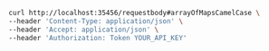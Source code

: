 ```bash showLineNumbers copy filename="Request Body Post Application Json Array Of Map Camel Case usage example"
curl http://localhost:35456/requestbody#arrayOfMapsCamelCase \
--header 'Content-Type: application/json' \
--header 'Accept: application/json' \
--header 'Authorization: Token YOUR_API_KEY'
```
